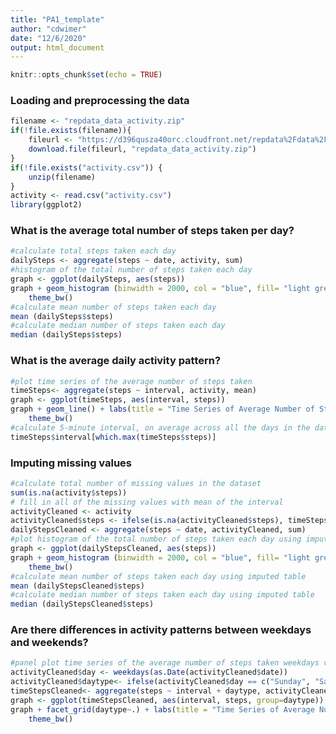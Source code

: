 ```yaml
---
title: "PA1_template"
author: "cdwimer"
date: "12/6/2020"
output: html_document
---
```


```r
knitr::opts_chunk$set(echo = TRUE)
```

### Loading and preprocessing the data
```r
filename <- "repdata_data_activity.zip"
if(!file.exists(filename)){
    fileurl <- "https://d396qusza40orc.cloudfront.net/repdata%2Fdata%2Factivity.zip"
    download.file(fileurl, "repdata_data_activity.zip")
}
if(!file.exists("activity.csv")) {
    unzip(filename)
}
activity <- read.csv("activity.csv")
library(ggplot2)
```

### What is the average total number of steps taken per day?
```r
#calculate total steps taken each day
dailySteps <- aggregate(steps ~ date, activity, sum)
#histogram of the total number of steps taken each day
graph <- ggplot(dailySteps, aes(steps))
graph + geom_histogram (binwidth = 2000, col = "blue", fill= "light grey") + labs(title = "Histogram of Total Daily Steps", x = "Steps", y = "Frequency") + 
    theme_bw()
#calculate mean number of steps taken each day
mean (dailySteps$steps)
#calculate median number of steps taken each day
median (dailySteps$steps)
```

### What is the average daily activity pattern?
```r
#plot time series of the average number of steps taken
timeSteps<- aggregate(steps ~ interval, activity, mean)
graph <- ggplot(timeSteps, aes(interval, steps))
graph + geom_line() + labs(title = "Time Series of Average Number of Steps Taken", x = "5 minute Interval", y = "number of steps") + 
    theme_bw()
#calculate 5-minute interval, on average across all the days in the dataset, containing the maximum number of steps
timeSteps$interval[which.max(timeSteps$steps)]
```

### Imputing missing values
```r
#calculate total number of missing values in the dataset
sum(is.na(activity$steps))
# fill in all of the missing values with mean of the interval
activityCleaned <- activity
activityCleaned$steps <- ifelse(is.na(activityCleaned$steps), timeSteps$steps[match(activityCleaned$interval, timeSteps$interval)], activityCleaned$steps)
dailyStepsCleaned <- aggregate(steps ~ date, activityCleaned, sum) 
#plot histogram of the total number of steps taken each day using imputed table
graph <- ggplot(dailyStepsCleaned, aes(steps))
graph + geom_histogram (binwidth = 2000, col = "blue", fill= "light grey") + labs(title = "Histogram of Total Daily Steps", x = "number of steps", y = "Frequency") + 
    theme_bw()
#calculate mean number of steps taken each day using imputed table
mean (dailyStepsCleaned$steps)
#calculate median number of steps taken each day using imputed table
median (dailyStepsCleaned$steps)
```

### Are there differences in activity patterns between weekdays and weekends?
```r
#panel plot time series of the average number of steps taken weekdays vs weekends
activityCleaned$day <- weekdays(as.Date(activityCleaned$date))
activityCleaned$daytype<- ifelse(activityCleaned$day == c("Sunday", "Saturday"), "weekend", "weekday")
timeStepsCleaned<- aggregate(steps ~ interval + daytype, activityCleaned, mean)
graph <- ggplot(timeStepsCleaned, aes(interval, steps, group=daytype)) + geom_line()
graph + facet_grid(daytype~.) + labs(title = "Time Series of Average Number of Steps Taken", x = "5 minute Interval", y = "number of steps") + 
    theme_bw()
```
